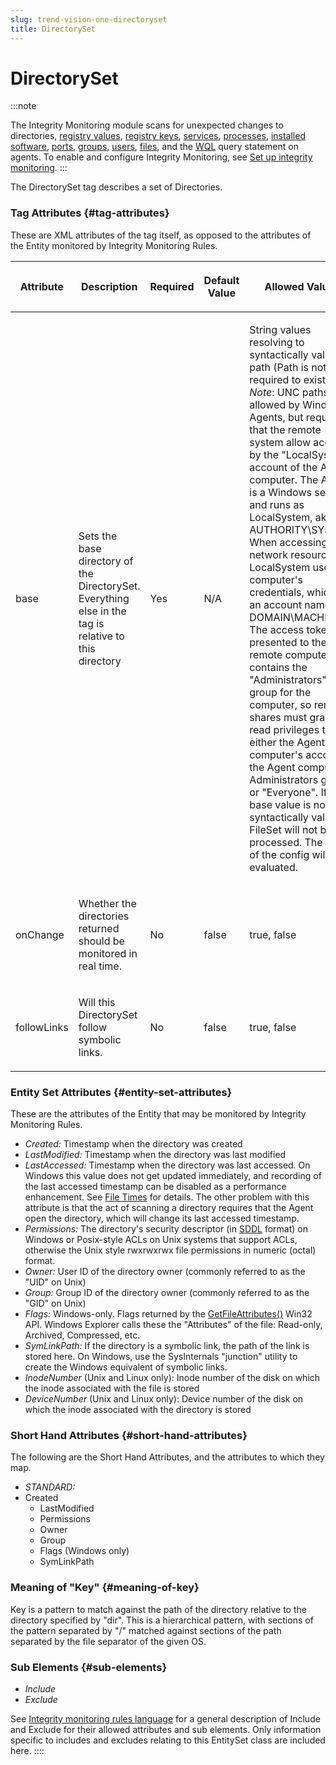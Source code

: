 ```yaml
---
slug: trend-vision-one-directoryset
title: DirectorySet
---
```

# DirectorySet

:::note

The Integrity Monitoring module scans for unexpected changes to directories, [registry values](registryvalueset.mdx), [registry keys](registrykeyset.mdx), [services](serviceset.mdx), [processes](processset.mdx), [installed software](installedsoftwareset.mdx), [ports](portset.mdx), [groups](groupset.mdx), [users](userset.mdx), [files](fileset.mdx), and the [WQL](wqlset.mdx) query statement on agents. To enable and configure Integrity Monitoring, see [Set up integrity monitoring](set-up-integrity-monitoring.mdx).
:::

The DirectorySet tag describes a set of Directories.

### Tag Attributes {#tag-attributes}

These are XML attributes of the tag itself, as opposed to the attributes of the Entity monitored by Integrity Monitoring Rules.

<table>
<thead>
<tr>
<th><p>Attribute</p></th>
<th><p>Description</p></th>
<th><p>Required</p></th>
<th><p>Default Value</p></th>
<th><p>Allowed Values</p></th>
</tr>
</thead>
<tbody>
<tr>
<td><p>base</p></td>
<td><p>Sets the base directory of the DirectorySet. Everything else in the tag is relative to this directory</p></td>
<td><p>Yes</p></td>
<td><p>N/A</p></td>
<td><p>String values resolving to syntactically valid path (Path is not required to exist) <em>Note</em>: UNC paths are allowed by Windows Agents, but require that the remote system allow access by the "LocalSystem" account of the Agent computer. The Agent is a Windows service and runs as LocalSystem, aka NT AUTHORITY\SYSTEM. When accessing a network resource, the LocalSystem uses the computer's credentials, which is an account named DOMAIN\MACHINE$. The access token presented to the remote computer also contains the "Administrators" group for the computer, so remote shares must grant read privileges to either the Agent computer's account, the Agent computer's Administrators group, or "Everyone". If the base value is not syntactically valid, the FileSet will not be processed. The rest of the config will be evaluated.</p></td>
</tr>
<tr>
<td><p>onChange</p></td>
<td><p>Whether the directories returned should be monitored in real time.</p></td>
<td><p>No</p></td>
<td><p>false</p></td>
<td><p>true, false</p></td>
</tr>
<tr>
<td><p>followLinks</p></td>
<td><p>Will this DirectorySet follow symbolic links.</p></td>
<td><p>No</p></td>
<td><p>false</p></td>
<td><p>true, false</p></td>
</tr>
</tbody>
</table>

### Entity Set Attributes {#entity-set-attributes}

These are the attributes of the Entity that may be monitored by Integrity Monitoring Rules.

- *Created:* Timestamp when the directory was created
- *LastModified:* Timestamp when the directory was last modified
- *LastAccessed:* Timestamp when the directory was last accessed. On Windows this value does not get updated immediately, and recording of the last accessed timestamp can be disabled as a performance enhancement. See [File Times](https://docs.microsoft.com/en-us/windows/win32/sysinfo/file-times?redirectedfrom=MSDN) for details. The other problem with this attribute is that the act of scanning a directory requires that the Agent open the directory, which will change its last accessed timestamp.
- *Permissions:* The directory's security descriptor (in [SDDL](https://docs.microsoft.com/en-us/windows/win32/secauthz/security-descriptor-string-format?redirectedfrom=MSDN) format) on Windows or Posix-style ACLs on Unix systems that support ACLs, otherwise the Unix style rwxrwxrwx file permissions in numeric (octal) format.
- *Owner:* User ID of the directory owner (commonly referred to as the "UID" on Unix)
- *Group:* Group ID of the directory owner (commonly referred to as the "GID" on Unix)
- *Flags:* Windows-only. Flags returned by the [GetFileAttributes()](https://docs.microsoft.com/en-ca/windows/win32/api/fileapi/nf-fileapi-getfileattributesa) Win32 API. Windows Explorer calls these the "Attributes" of the file: Read-only, Archived, Compressed, etc.
- *SymLinkPath:* If the directory is a symbolic link, the path of the link is stored here. On Windows, use the SysInternals "junction" utility to create the Windows equivalent of symbolic links.
- *InodeNumber* (Unix and Linux only): Inode number of the disk on which the inode associated with the file is stored
- *DeviceNumber* (Unix and Linux only): Device number of the disk on which the inode associated with the directory is stored

### Short Hand Attributes {#short-hand-attributes}

The following are the Short Hand Attributes, and the attributes to which they map.

- *STANDARD:*
- Created
  - LastModified
  - Permissions
  - Owner
  - Group
  - Flags (Windows only)
  - SymLinkPath

### Meaning of "Key" {#meaning-of-key}

Key is a pattern to match against the path of the directory relative to the directory specified by "dir". This is a hierarchical pattern, with sections of the pattern separated by "/" matched against sections of the path separated by the file separator of the given OS.

### Sub Elements {#sub-elements}

- *Include*
- *Exclude*

See [Integrity monitoring rules language](integrity-monitoring-language-swp.mdx) for a general description of Include and Exclude for their allowed attributes and sub elements. Only information specific to includes and excludes relating to this EntitySet class are included here.
::::
